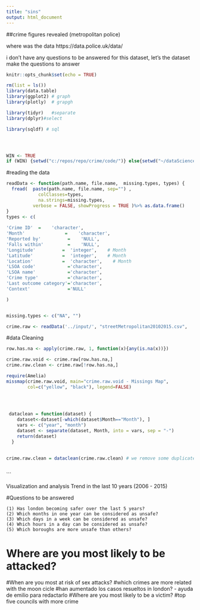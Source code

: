 ```yaml
---
title: "sins"
output: html_document
---
```


##crime figures revealed (metropolitan police)

where was the data  https://data.police.uk/data/

i don't have any questions to be answered for this dataset, let's the dataset make the questions to answer

```r
knitr::opts_chunk$set(echo = TRUE)

rm(list = ls())
library(data.table)
library(ggplot2) # graph
library(plotly)  # grapgh

library(tidyr)   #separate
library(dplyr)#select

library(sqldf) # sql




WIN <- TRUE
if (WIN) {setwd("c:/repos/repo/crime/code/")} else{setwd("~/dataScience/projects/repo/crime/code/")}


```

#reading the data



```r

readData <- function(path.name, file.name,  missing.types, types) {
  fread(  paste(path.name, file.name, sep="") , 
            colClasses=types,
            na.strings=missing.types, 
          verbose = FALSE, showProgress = TRUE )%>% as.data.frame() 
}
types <- c(
  
'Crime ID'  =    'character',
'Month'               =    'character', 
'Reported by'          =    'NULL',
'Falls within'         =    'NULL',
'Longitude'          =  'integer',    # Month
'Latitude'           =  'integer',    # Month
'Location'           =  'character',    # Month
'LSOA code'            ='character',
'LSOA name'            ='character',
'Crime type'           ='character',
'Last outcome category'='character',
'Context'              ='NULL'

)


missing.types <- c("NA", "")

crime.raw <- readData('../input/', "streetMetropolitan20102015.csv",   missing.types,types  )

```
    

#data Cleaning


```r

row.has.na <- apply(crime.raw, 1, function(x){any(is.na(x))})

crime.raw.void <- crime.raw[row.has.na,]
crime.raw.clean <- crime.raw[!row.has.na,]

require(Amelia)
missmap(crime.raw.void, main="crime.raw.void - Missings Map", 
        col=c("yellow", "black"), legend=FALSE)


 
    
 dataclean = function(dataset) {
    dataset<-dataset[-which(dataset$Month=="Month"), ] 
    vars <- c("year", "month")
    dataset <- separate(dataset, Month, into = vars, sep = "-")
    return(dataset)
  }
  

crime.raw.clean = dataclean(crime.raw.clean) # we remove some duplicate headers



```


```

Visualization and analysis
Trend in the last 10 years (2006 - 2015)


#Questions to be answered 

    (1) Has london becoming safer over the last 5 years?
    (2) Which months in one year can be considered as unsafe?
    (3) Which days in a week can be considered as unsafe? 
    (4) Which hours in a day can be considered as unsafe?
    (5) Which boroughs are more unsafe than others?

# Where are you most likely to be attacked?
#When are you most at risk of sex attacks?
#which crimes are more related with the moon cicle
#han aumentado los casos resueltos in london? - ayuda de emilio para redactarlo
#Where are you most likely to be a victim?
#top five councils with more crime  

